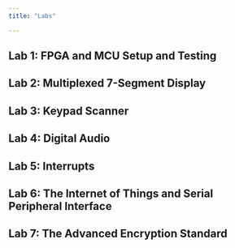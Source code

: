 ```yaml
---
title: "Labs"

---
```


## Lab 1: FPGA and MCU Setup and Testing

## Lab 2: Multiplexed 7-Segment Display

## Lab 3: Keypad Scanner

## Lab 4: Digital Audio

## Lab 5: Interrupts

## Lab 6: The Internet of Things and Serial Peripheral Interface

## Lab 7: The Advanced Encryption Standard